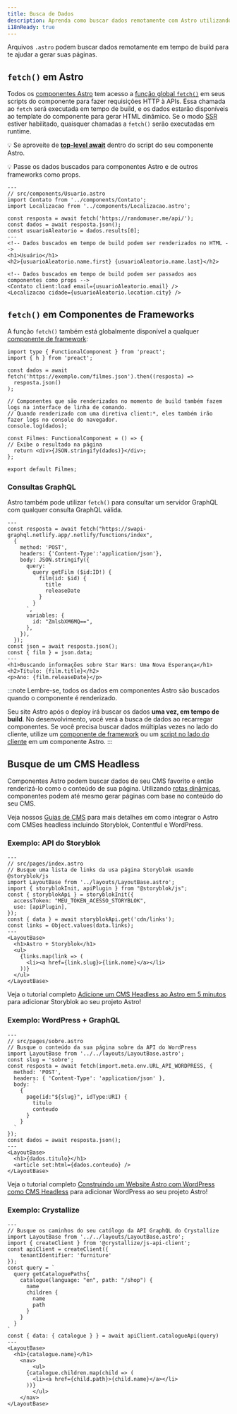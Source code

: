 ```yaml
---
title: Busca de Dados
description: Aprenda como buscar dados remotamente com Astro utilizando a API fetch.
i18nReady: true
---
```


Arquivos `.astro` podem buscar dados remotamente em tempo de build para te ajudar a gerar suas páginas.

## `fetch()` em Astro

Todos os [componentes Astro](/pt-br/core-concepts/astro-components/) tem acesso a [função global `fetch()`](https://developer.mozilla.org/pt-BR/docs/Web/API/fetch) em seus scripts do componente para fazer requisições HTTP à APIs. Essa chamada ao `fetch` será executada em tempo de build, e os dados estarão disponíveis ao template do componente para gerar HTML dinâmico. Se o modo [SSR](/pt-br/guides/server-side-rendering/) estiver habilitado, quaisquer chamadas a `fetch()` serão executadas em runtime.

💡 Se aproveite de [**top-level await**](https://developer.mozilla.org/en-US/docs/Web/JavaScript/Reference/Operators/await#top_level_await) dentro do script do seu componente Astro.

💡 Passe os dados buscados para componentes Astro e de outros frameworks como props.

```astro /await fetch\\(.*?\\)/
---
// src/components/Usuario.astro
import Contato from '../components/Contato';
import Localizacao from '../components/Localizacao.astro';

const resposta = await fetch('https://randomuser.me/api/');
const dados = await resposta.json();
const usuarioAleatorio = dados.results[0];
---
<!-- Dados buscados em tempo de build podem ser renderizados no HTML -->
<h1>Usuário</h1>
<h2>{usuarioAleatorio.name.first} {usuarioAleatorio.name.last}</h2>

<!-- Dados buscados em tempo de build podem ser passados aos componentes como props -->
<Contato client:load email={usuarioAleatorio.email} />
<Localizacao cidade={usuarioAleatorio.location.city} />
```

## `fetch()` em Componentes de Frameworks

A função `fetch()` também está globalmente disponível a qualquer [componente de framework](/pt-br/core-concepts/framework-components/):

```tsx title="src/components/Filmes.tsx" /await fetch\\(.*?\\)/
import type { FunctionalComponent } from 'preact';
import { h } from 'preact';

const dados = await fetch('https://exemplo.com/filmes.json').then((resposta) =>
  resposta.json()
);

// Componentes que são renderizados no momento de build também fazem logs na interface de linha de comando.
// Quando renderizado com uma diretiva client:*, eles também irão fazer logs no console do navegador.
console.log(dados);

const Filmes: FunctionalComponent = () => {
// Exibe o resultado na página
  return <div>{JSON.stringify(dados)}</div>;
};

export default Filmes;
```


### Consultas GraphQL

Astro também pode utilizar `fetch()` para consultar um servidor GraphQL com qualquer consulta GraphQL válida.

```astro title="src/components/Filme.astro" "await fetch"
---
const resposta = await fetch("https://swapi-graphql.netlify.app/.netlify/functions/index",
  {
    method: 'POST',
    headers: {'Content-Type':'application/json'},
    body: JSON.stringify({
      query: `
        query getFilm ($id:ID!) {
          film(id: $id) {
            title
            releaseDate
          }
        }
      `,
      variables: {
        id: "ZmlsbXM6MQ==",
      },
    }),
  });
const json = await resposta.json();
const { film } = json.data;
---
<h1>Buscando informações sobre Star Wars: Uma Nova Esperança</h1>
<h2>Título: {film.title}</h2>
<p>Ano: {film.releaseDate}</p>
```

:::note
Lembre-se, todos os dados em componentes Astro são buscados quando o componente é renderizado.

Seu site Astro após o deploy irá buscar os dados **uma vez, em tempo de build**. No desenvolvimento, você verá a busca de dados ao recarregar componentes. Se você precisa buscar dados múltiplas vezes no lado do cliente, utilize um [componente de framework](/pt-br/core-concepts/framework-components/) ou um [script no lado do cliente](/pt-br/guides/client-side-scripts/) em um componente Astro.
:::

## Busque de um CMS Headless

Componentes Astro podem buscar dados de seu CMS favorito e então renderizá-lo como o conteúdo de sua página. Utilizando [rotas dinâmicas](/pt-br/core-concepts/routing/#rotas-dinâmicas), componentes podem até mesmo gerar páginas com base no conteúdo do seu CMS.

Veja nossos [Guias de CMS](/pt-br/guides/cms/) para mais detalhes em como integrar o Astro com CMSes headless incluindo Storyblok, Contentful e WordPress.

### Exemplo: API do Storyblok

```astro
---
// src/pages/index.astro
// Busque uma lista de links da usa página Storyblok usando @storyblok/js
import LayoutBase from '../layouts/LayoutBase.astro';
import { storyblokInit, apiPlugin } from "@storyblok/js";
const { storyblokApi } = storyblokInit({
  accessToken: "MEU_TOKEN_ACESSO_STORYBLOK",
  use: [apiPlugin],
});
const { data } = await storyblokApi.get('cdn/links');
const links = Object.values(data.links);
---
<LayoutBase>
  <h1>Astro + Storyblok</h1>
  <ul>
    {links.map(link => (
      <li><a href={link.slug}>{link.nome}</a></li>
    ))}
  </ul>
</LayoutBase>
```

Veja o tutorial completo [Adicione um CMS Headless ao Astro em 5 minutos](https://www.storyblok.com/tp/add-a-headless-cms-to-astro-in-5-minutes) para adicionar Storyblok ao seu projeto Astro!

### Exemplo: WordPress + GraphQL

```astro
---
// src/pages/sobre.astro
// Busque o conteúdo da sua página sobre da API do WordPress
import LayoutBase from '../../layouts/LayoutBase.astro';
const slug = 'sobre';
const resposta = await fetch(import.meta.env.URL_API_WORDPRESS, {
  method: 'POST',
  headers: { 'Content-Type': 'application/json' },
  body: `
    {
      page(id:"${slug}", idType:URI) {
        titulo 
        conteudo 
      }
    }
  `
});
const dados = await resposta.json();
---
<LayoutBase>
  <h1>{dados.titulo}</h1>
  <article set:html={dados.conteudo} />
</LayoutBase>
```

Veja o tutorial completo [Construindo um Website Astro com WordPress como CMS Headless](https://blog.openreplay.com/building-an-astro-website-with-wordpress-as-a-headless-cms) para adicionar WordPress ao seu projeto Astro!

### Exemplo: Crystallize

```astro title="src/pages/index.astro"
---
// Busque os caminhos do seu católogo da API GraphQL do Crystallize
import LayoutBase from '../../layouts/LayoutBase.astro';
import { createClient } from '@crystallize/js-api-client';
const apiClient = createClient({
    tenantIdentifier: 'furniture'
});
const query = `
  query getCataloguePaths{
    catalogue(language: "en", path: "/shop") {
      name
      children {
        name
        path
      }
    }
  }
`
const { data: { catalogue } } = await apiClient.catalogueApi(query)
---
<LayoutBase>
  <h1>{catalogue.name}</h1>
	<nav>
		<ul>
      {catalogue.children.map(child => (
        <li><a href={child.path}>{child.name}</a></li>
      ))}
		</ul>
	</nav>
</LayoutBase>
```
